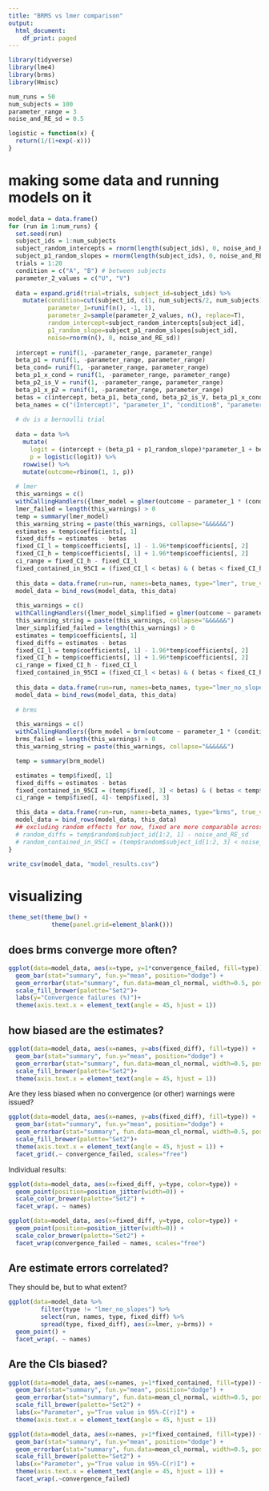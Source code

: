 ```yaml
---
title: "BRMS vs lmer comparison"
output:
  html_document:
    df_print: paged
---
```


```r
library(tidyverse)
library(lme4)
library(brms)
library(Hmisc)
```

```r
num_runs = 50
num_subjects = 100
parameter_range = 3
noise_and_RE_sd = 0.5
```

```r
logistic = function(x) {
  return(1/(1+exp(-x)))
}
```

# making some data and running models on it

```r

model_data = data.frame()
for (run in 1:num_runs) {
  set.seed(run)
  subject_ids = 1:num_subjects
  subject_random_intercepts = rnorm(length(subject_ids), 0, noise_and_RE_sd)
  subject_p1_random_slopes = rnorm(length(subject_ids), 0, noise_and_RE_sd)
  trials = 1:20
  condition = c("A", "B") # between subjects
  parameter_2_values = c("U", "V")
  
  data = expand.grid(trial=trials, subject_id=subject_ids) %>%
    mutate(condition=cut(subject_id, c(1, num_subjects/2, num_subjects), labels=condition, include.lowest=T),
           parameter_1=runif(n(), -1, 1),
           parameter_2=sample(parameter_2_values, n(), replace=T),
           random_intercept=subject_random_intercepts[subject_id],
           p1_random_slope=subject_p1_random_slopes[subject_id],
           noise=rnorm(n(), 0, noise_and_RE_sd))
  
  intercept = runif(1, -parameter_range, parameter_range)
  beta_p1 = runif(1, -parameter_range, parameter_range)
  beta_cond= runif(1, -parameter_range, parameter_range)
  beta_p1_x_cond = runif(1, -parameter_range, parameter_range)
  beta_p2_is_V = runif(1, -parameter_range, parameter_range)
  beta_p1_x_p2 = runif(1, -parameter_range, parameter_range)
  betas = c(intercept, beta_p1, beta_cond, beta_p2_is_V, beta_p1_x_cond, beta_p1_x_p2)
  beta_names = c("(Intercept)", "parameter_1", "conditionB", "parameter_2V", "parameter_1:conditionB", "parameter_1:parameter_2V")
  
  # dv is a bernoulli trial
  
  data = data %>%
    mutate(
      logit = (intercept + (beta_p1 + p1_random_slope)*parameter_1 + beta_p2_is_V * (parameter_2 == "V") + beta_cond * (condition == "B") + beta_p1_x_cond * (parameter_1 * (condition == "B")) + beta_p1_x_p2 * (parameter_1 * (parameter_2 == "V"))),
      p = logistic(logit)) %>%
    rowwise() %>%
    mutate(outcome=rbinom(1, 1, p))
  
  # lmer
  this_warnings = c()
  withCallingHandlers({lmer_model = glmer(outcome ~ parameter_1 * (condition + parameter_2) + (1 + parameter_1 | subject_id), data, family=binomial)}, warning=function(w) {this_warnings <<- c(this_warnings, w)})
  lmer_failed = length(this_warnings) > 0
  temp = summary(lmer_model)
  this_warning_string = paste(this_warnings, collapse="&&&&&&")
  estimates = temp$coefficients[, 1]
  fixed_diffs = estimates - betas
  fixed_CI_l = temp$coefficients[, 1] - 1.96*temp$coefficients[, 2]
  fixed_CI_h = temp$coefficients[, 1] + 1.96*temp$coefficients[, 2]
  ci_range = fixed_CI_h - fixed_CI_l
  fixed_contained_in_95CI = (fixed_CI_l < betas) & ( betas < fixed_CI_h) 
  
  this_data = data.frame(run=run, names=beta_names, type="lmer", true_value=betas, estimate=estimates, fixed_diff=fixed_diffs, fixed_contained=fixed_contained_in_95CI, convergence_failed=lmer_failed, warnings=this_warning_string, ci_range=ci_range)
  model_data = bind_rows(model_data, this_data)
  
  this_warnings = c()
  withCallingHandlers({lmer_model_simplified = glmer(outcome ~ parameter_1 * (condition + parameter_2) + (1 | subject_id), data, family=binomial)}, warning=function(w) {this_warnings <<- c(this_warnings, w)})
  this_warning_string = paste(this_warnings, collapse="&&&&&&")
  lmer_simplified_failed = length(this_warnings) > 0
  estimates = temp$coefficients[, 1]
  fixed_diffs = estimates - betas
  fixed_CI_l = temp$coefficients[, 1] - 1.96*temp$coefficients[, 2]
  fixed_CI_h = temp$coefficients[, 1] + 1.96*temp$coefficients[, 2]
  ci_range = fixed_CI_h - fixed_CI_l
  fixed_contained_in_95CI = (fixed_CI_l < betas) & ( betas < fixed_CI_h) 
  
  this_data = data.frame(run=run, names=beta_names, type="lmer_no_slopes", true_value=betas, estimate=estimates, fixed_diff=fixed_diffs, fixed_contained=fixed_contained_in_95CI, convergence_failed=lmer_simplified_failed, warnings=this_warning_string, ci_range=ci_range)
  model_data = bind_rows(model_data, this_data)
  
  # brms

  this_warnings = c()
  withCallingHandlers({brm_model = brm(outcome ~ parameter_1 * (condition + parameter_2) + (1 + parameter_1 | subject_id), data, family=bernoulli)}, warning=function(w) {this_warnings <<- c(this_warnings, w)})
  brms_failed = length(this_warnings) > 0
  this_warning_string = paste(this_warnings, collapse="&&&&&&")

  temp = summary(brm_model)

  estimates = temp$fixed[, 1]
  fixed_diffs = estimates - betas
  fixed_contained_in_95CI = (temp$fixed[, 3] < betas) & ( betas < temp$fixed[, 4])
  ci_range = temp$fixed[, 4]- temp$fixed[, 3]

  this_data = data.frame(run=run, names=beta_names, type="brms", true_value=betas, estimate=estimates, fixed_diff=fixed_diffs, fixed_contained=fixed_contained_in_95CI, convergence_failed=brms_failed, warnings=this_warning_string, ci_range=ci_range)
  model_data = bind_rows(model_data, this_data)
  ## excluding random effects for now, fixed are more comparable across packages
  # random_diffs = temp$random$subject_id[1:2, 1] - noise_and_RE_sd
  # random_contained_in_95CI = (temp$random$subject_id[1:2, 3] < noise_and_RE_sd) & (noise_and_RE_sd < temp$random$subject_id[1:2, 4])
}
```

```r
write_csv(model_data, "model_results.csv")
```

# visualizing
```r
theme_set(theme_bw() +
            theme(panel.grid=element_blank()))
```

## does brms converge more often?


```r
ggplot(data=model_data, aes(x=type, y=1*convergence_failed, fill=type)) +
  geom_bar(stat="summary", fun.y="mean", position="dodge") +
  geom_errorbar(stat="summary", fun.data=mean_cl_normal, width=0.5, position=position_dodge(width=0.9)) +
  scale_fill_brewer(palette="Set2")+   
  labs(y="Convergence failures (%)")+
  theme(axis.text.x = element_text(angle = 45, hjust = 1))
```

## how biased are the estimates?

```r
ggplot(data=model_data, aes(x=names, y=abs(fixed_diff), fill=type)) +
  geom_bar(stat="summary", fun.y="mean", position="dodge") +
  geom_errorbar(stat="summary", fun.data=mean_cl_normal, width=0.5, position=position_dodge(width=0.9)) +
  scale_fill_brewer(palette="Set2")+ 
  theme(axis.text.x = element_text(angle = 45, hjust = 1))
```

Are they less biased when no convergence (or other) warnings were issued?

```r
ggplot(data=model_data, aes(x=names, y=abs(fixed_diff), fill=type)) +
  geom_bar(stat="summary", fun.y="mean", position="dodge") +
  geom_errorbar(stat="summary", fun.data=mean_cl_normal, width=0.5, position=position_dodge(width=0.9)) +
  scale_fill_brewer(palette="Set2")+ 
  theme(axis.text.x = element_text(angle = 45, hjust = 1)) + 
  facet_grid(.~ convergence_failed, scales="free")
```

Individual results:

```r
ggplot(data=model_data, aes(x=fixed_diff, y=type, color=type)) +
  geom_point(position=position_jitter(width=0)) +
  scale_color_brewer(palette="Set2") + 
  facet_wrap(. ~ names)
```

```r
ggplot(data=model_data, aes(x=fixed_diff, y=type, color=type)) +
  geom_point(position=position_jitter(width=0)) +
  scale_color_brewer(palette="Set2") + 
  facet_wrap(convergence_failed ~ names, scales="free")
```

## Are estimate errors correlated?

They should be, but to what extent?

```r
ggplot(data=model_data %>%
         filter(type != "lmer_no_slopes") %>%
         select(run, names, type, fixed_diff) %>%
         spread(type, fixed_diff), aes(x=lmer, y=brms)) +
  geom_point() +
  facet_wrap(. ~ names)
```


## Are the CIs biased?

```r
ggplot(data=model_data, aes(x=names, y=1*fixed_contained, fill=type)) +
  geom_bar(stat="summary", fun.y="mean", position="dodge") +
  geom_errorbar(stat="summary", fun.data=mean_cl_normal, width=0.5, position=position_dodge(width=0.9)) +
  scale_fill_brewer(palette="Set2") +
  labs(x="Parameter", y="True value in 95%-C(r)I") + 
  theme(axis.text.x = element_text(angle = 45, hjust = 1))
```

```r
ggplot(data=model_data, aes(x=names, y=1*fixed_contained, fill=type)) +
  geom_bar(stat="summary", fun.y="mean", position="dodge") +
  geom_errorbar(stat="summary", fun.data=mean_cl_normal, width=0.5, position=position_dodge(width=0.9)) +
  scale_fill_brewer(palette="Set2") +
  labs(x="Parameter", y="True value in 95%-C(r)I") + 
  theme(axis.text.x = element_text(angle = 45, hjust = 1)) +
  facet_wrap(.~convergence_failed)
```

